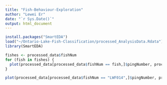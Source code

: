 ```yaml
---
title: "Fish-Behaviour-Exploration"
author: "Lewei Er"
date: "`r Sys.Date()`"
output: html_document
---
```


```r
install.packages("SmartEDA")
load("~/Ontario-Lake-Fish-Classification/processed_AnalysisData.Rdata")
library(SmartEDA)
```

```r
fishes <- processed_data$fishNum
for (fish in fishes) {
  plot(processed_data[processed_data$fishNum == fish,]$pingNumber, processed_data[processed_data$fishNum == fish,]$Target_true_depth)
}

plot(processed_data[processed_data$fishNum == "LWF014",]$pingNumber, processed_data[processed_data$fishNum == "LWF014",]$Target_true_depth)
```












